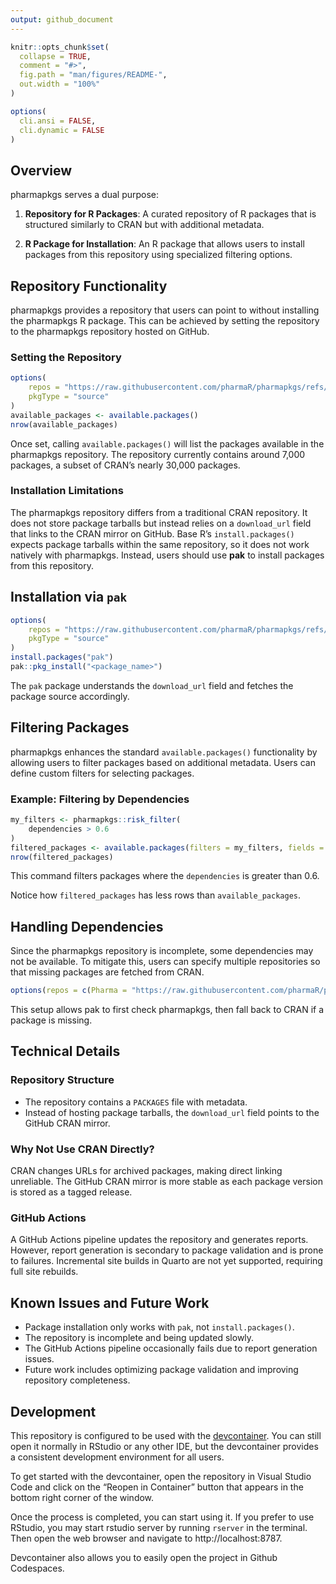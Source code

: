 ```yaml
---
output: github_document
---
```


<!-- README.md is generated from README.Rmd. Please edit that file -->

```r
knitr::opts_chunk$set(
  collapse = TRUE,
  comment = "#>",
  fig.path = "man/figures/README-",
  out.width = "100%"
)

options(
  cli.ansi = FALSE,
  cli.dynamic = FALSE
)
```

## Overview
pharmapkgs serves a dual purpose:

1. **Repository for R Packages**: A curated repository of R packages that is structured similarly to CRAN but with additional metadata.

2. **R Package for Installation**: An R package that allows users to install packages from this repository using specialized filtering options.

## Repository Functionality
pharmapkgs provides a repository that users can point to without installing the pharmapkgs R package. This can be achieved by setting the repository to the pharmapkgs repository hosted on GitHub.

### Setting the Repository
```r
options(
    repos = "https://raw.githubusercontent.com/pharmaR/pharmapkgs/refs/heads/main/inst/repos",
    pkgType = "source"
)
available_packages <- available.packages()
nrow(available_packages)
```

Once set, calling `available.packages()` will list the packages available in the pharmapkgs repository. The repository currently contains around 7,000 packages, a subset of CRAN's nearly 30,000 packages.

### Installation Limitations
The pharmapkgs repository differs from a traditional CRAN repository. It does not store package tarballs but instead relies on a `download_url` field that links to the CRAN mirror on GitHub. Base R's `install.packages()` expects package tarballs within the same repository, so it does not work natively with pharmapkgs. Instead, users should use **pak** to install packages from this repository.

## Installation via `pak`
```r
options(
    repos = "https://raw.githubusercontent.com/pharmaR/pharmapkgs/refs/heads/main/inst/repos",
    pkgType = "source"
)
install.packages("pak")
pak::pkg_install("<package_name>")
```
The `pak` package understands the `download_url` field and fetches the package source accordingly.

## Filtering Packages
pharmapkgs enhances the standard `available.packages()` functionality by allowing users to filter packages based on additional metadata. Users can define custom filters for selecting packages.

### Example: Filtering by Dependencies
```r
my_filters <- pharmapkgs::risk_filter(
    dependencies > 0.6
)
filtered_packages <- available.packages(filters = my_filters, fields = "dependencies")
nrow(filtered_packages)
```
This command filters packages where the `dependencies` is greater than 0.6.

Notice how `filtered_packages` has less rows than `available_packages`.

## Handling Dependencies
Since the pharmapkgs repository is incomplete, some dependencies may not be available. To mitigate this, users can specify multiple repositories so that missing packages are fetched from CRAN.
```r
options(repos = c(Pharma = "https://raw.githubusercontent.com/pharmaR/pharmapkgs/refs/heads/main/inst/repos", CRAN = "https://cran.r-project.org"))
```
This setup allows pak to first check pharmapkgs, then fall back to CRAN if a package is missing.

## Technical Details
### Repository Structure
- The repository contains a `PACKAGES` file with metadata.
- Instead of hosting package tarballs, the `download_url` field points to the GitHub CRAN mirror.

### Why Not Use CRAN Directly?
CRAN changes URLs for archived packages, making direct linking unreliable. The GitHub CRAN mirror is more stable as each package version is stored as a tagged release.

### GitHub Actions
A GitHub Actions pipeline updates the repository and generates reports. However, report generation is secondary to package validation and is prone to failures. Incremental site builds in Quarto are not yet supported, requiring full site rebuilds.

## Known Issues and Future Work
- Package installation only works with `pak`, not `install.packages()`.
- The repository is incomplete and being updated slowly.
- The GitHub Actions pipeline occasionally fails due to report generation issues.
- Future work includes optimizing package validation and improving repository completeness.

## Development

This repository is configured to be used with the
[devcontainer](https://code.visualstudio.com/docs/devcontainers/containers).
You can still open it normally in RStudio or any other IDE,
but the devcontainer provides a consistent development environment for all users.

To get started with the devcontainer, open the repository in Visual Studio Code and click on the "Reopen in Container"
button that appears in the bottom right corner of the window.

Once the process is completed, you can start using it. If you prefer to use RStudio,
you may start rstudio server by running `rserver` in the terminal. Then open the web
browser and navigate to http://localhost:8787.

Devcontainer also allows you to easily open the project in Github Codespaces.
